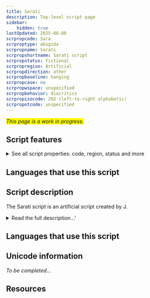 ```yaml
---
title: Sarati
description: Top-level script page
sidebar:
    hidden: true
lastUpdated: 2025-08-08
scrpropcode: Sara
scrproptype: abugida
scrpropname: Sarati
scrpropshortname: Sarati script
scrpropstatus: Fictional
scrpropregion: Artificial
scrpropdirection: other
scrpropbaseline: hanging
scrpropcase: no
scrpropwspace: unspecified
scrpropbehavior: diacritics
scrpropisocode: 292 (left-to-right alphabetic)
scrpropotcode: unspecified
---
```


<span style='background-color:yellow'>_This page is a work in progress._</span>


## Script features

<details>
<summary> See all script properties: code, region, status and more</summary>
<ScriptInfo />
</details>

## Languages that use this script

<WsList script='Sara' wsMax='5' />

## Script description

The Sarati script is an artificial script created by J.

<details>
<summary>Read the full description...'</summary>R. R. Tolkien for writing the artificial language, Quenya, which is spoken in the fictional territory of Middle-earth, where many of Tolkien’s novels are set.

Sarati is an abugida. Each letter, called a _sarat_, represents one phoneme. The script is based on consonants, with vowels written as diacritics. The script can be written in any direction, vertically, horizontally or [boustrophedon](/reference/glossary#boust), but is most often written vertically from top to bottom.

Sarati was created partly to provide a history for the better-known [Tengwar](/scrlang/script-teng) script, which is claimed to be the descendant of Sarati.
</details>

## Languages that use this script

<WsList script='Sara' wsMax='5' />

## Unicode information

_To be completed..._

## Resources

<ScriptResources detailSummary='seemore' />


